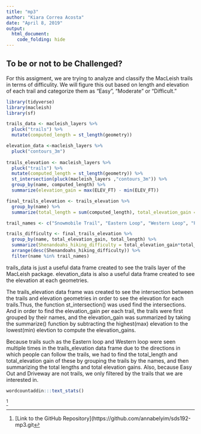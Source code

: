 ```yaml
---
title: "mp3"
author: "Kiara Correa Acosta"
date: "April 8, 2019"
output:
  html_document:
    code_folding: hide
---
```


## To be or not to be Challenged?

For this assigment, we are trying to analyze and classify the MacLeish trails in terms of difficulity. We will figure this out based on length and elevation of each trail and categorize them as "Easy", "Moderate" or "Difficult."

```r
library(tidyverse)
library(macleish)
library(sf)
```


```r
trails_data <- macleish_layers %>%
  pluck("trails") %>%
  mutate(computed_length = st_length(geometry))

elevation_data <-macleish_layers %>%
  pluck("contours_3m") 
  
trails_elevation <- macleish_layers %>%
  pluck("trails") %>%
  mutate(computed_length = st_length(geometry)) %>%
  st_intersection(pluck(macleish_layers ,"contours_3m")) %>%
  group_by(name, computed_length) %>%
  summarize(elevation_gain = max(ELEV_FT) - min(ELEV_FT)) 

final_trails_elevation <- trails_elevation %>%
  group_by(name) %>%
  summarize(total_length = sum(computed_length), total_elevation_gain = sum(elevation_gain))

trail_names <- c("Snowmobile Trail", "Eastern Loop", "Western Loop", "Poplar Hill Road", "Porcupine Trail", "Vernal Pool Loop", "entry trail")

trails_difficulty <- final_trails_elevation %>%
  group_by(name, total_elevation_gain, total_length) %>%
  summarize(Shenandoahs_hiking_difficulty = total_elevation_gain*total_length) %>%
  arrange(desc(Shenandoahs_hiking_difficulty)) %>%
  filter(name %in% trail_names)

```
trails_data is just a useful data frame created to see the trails layer of the MacLeish package. elevation_data is also a useful data frame created to see the elevation at each geometries. 

The trails_elevation data frame was created to see the intersection between the trails and elevation geometries in order to see the elevation for each trails.Thus, the function st_intersection() was used find the intersections. And in order to find the elevation_gain per each trail, the trails were first grouped by their names, and the elevation_gain was summarized by taking the summarize() function by subtracting the highest(max) elevation to the lowest(min) elevtion to compute the elevation_gains. 

Because trails such as the Eastern loop and Western loop were seen multiple times in the trails_elevation data frame due to the directions in which people can follow the trails, we had to find the total_length and total_elevation gain of these by grouping the trails by the names, and then summarizing the total lengths and total elevation gains. Also, because Easy Out and Driveway are not trails, we only filtered by the trails that we are interested in. 


```r
wordcountaddin:::text_stats()
```

^[[Link to the GitHub Repository](https://github.com/annabelyim/sds192-mp3.git]


